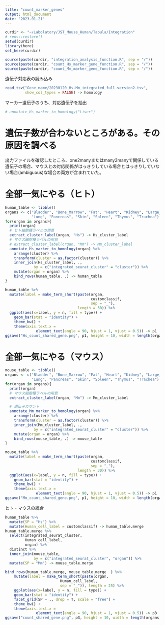 ```yaml
---
title: "count_marker_genes"
output: html_document
date: "2023-01-21"
---
```

```r
curdir <- "~/Labolatory/JST_Mouse_Human/Tabula/Integration"
# renv::restore()
setwd(curdir)
library(here)
set_here(curdir)

source(paste(curdir, "integration_analysis_function.R", sep = "/"))
source(paste(curdir, "count_Hs_marker_gene_function.R", sep = "/"))
source(paste(curdir, "count_Mm_marker_gene_function.R", sep = "/"))
```
遺伝子対応表の読み込み
```r
read_tsv("Gene_name/20230120_Hs-Mm_integrated_full.version2.tsv",
         show_col_types = FALSE) -> homology
```
マーカー遺伝子のうち、対応遺伝子を抽出
```r
# annotate_Hs_marker_to_homology("Liver")
```
# 遺伝子数が合わないところがある。その原因を調べる
出力ファイルを確認したところ、one2manyまたはmany2manyで関係している遺伝子の場合、マウスとの対応関係がはっきりしている場合とはっきりしていない場合(ambiguous)な場合の両方が含まれていた。


# 全部一気にやる（ヒト）
```r
human_table <- tibble()
organs <- c("Bladder", "Bone_Marrow", "Fat", "Heart", "Kidney", "Large_Intestine", "Liver",
            "Lung", "Pancreas", "Skin", "Spleen", "Thymus", "Trachea")
for(organ in organs){
  print(organ)
  # ヒト細胞種ラベルの用意
  extract_cluster_label(organ, "Hs") -> Hs_cluster_label
  # マウス細胞種ラベルの用意
  # extract_cluster_label(organ, "Mm") -> Mm_cluster_label
  annotate_Hs_marker_to_homology(organ) %>%
    arrange(cluster) %>%
    transform(cluster = as.factor(cluster)) %>%
    inner_join(Hs_cluster_label, .,
             by = c("integrated_seurat_cluster" = "cluster")) %>%
    mutate(organ = organ) %>%
    bind_rows(human_table, .) -> human_table
}

human_table %>%
  mutate(label = make_term_short(paste(organ,
                                       customclassif,
                                       sep = "_"),
                                 length = 30)) %>%
  ggplot(aes(x=label, y = n, fill = type)) +
    geom_bar(stat = "identity") +
    theme_bw() +
    theme(axis.text.x =
              element_text(angle = 90, hjust = 1, vjust = 0.5)) -> p1
ggsave("Hs_count_shared_gene.png", p1, height = 10, width = length(organs) * 2)
```

# 全部一気にやる（マウス）
```r
mouse_table <- tibble()
organs <- c("Bladder", "Bone_Marrow", "Fat", "Heart", "Kidney", "Large_Intestine", "Liver",
            "Lung", "Pancreas", "Skin", "Spleen", "Thymus", "Trachea")
for(organ in organs){
  print(organ)
  # マウス細胞種ラベルの用意
  extract_cluster_label(organ, "Mm") -> Mm_cluster_label

  # 遺伝子カウント
  annotate_Mm_marker_to_homology(organ) %>%
    arrange(cluster) %>%
    transform(cluster = as.factor(cluster)) %>%
    inner_join(Mm_cluster_label, .,
             by = c("integrated_seurat_cluster" = "cluster")) %>%
    mutate(organ = organ) %>%
    bind_rows(mouse_table, .) -> mouse_table
}

mouse_table %>%
  mutate(label = make_term_short(paste(organ,
                                       customclassif,
                                       sep = "_"),
                                 length = 30)) %>%
  ggplot(aes(x=label, y = n, fill = type)) +
    geom_bar(stat = "identity") +
    theme_bw() +
    theme(axis.text.x =
              element_text(angle = 90, hjust = 1, vjust = 0.5)) -> p1
ggsave("Mm_count_shared_gene.png", p1, height = 10, width = length(organs) * 2)
```
ヒト・マウスの統合
```r
human_table %>%
  mutate(SP = "Hs") %>%
  mutate(Human_cell_label = customclassif) -> human_table.merge
human_table.merge %>%
  select(integrated_seurat_cluster,
         Human_cell_label,
         organ) %>%
  distinct %>%
  inner_join(mouse_table,
             by = c("integrated_seurat_cluster", "organ")) %>%
  mutate(SP = "Mm") -> mouse_table.merge

bind_rows(human_table.merge, mouse_table.merge  ) %>%
    mutate(label = make_term_short(paste(organ,
                         Human_cell_label,
                         sep = "_")), length = 25) %>%
    ggplot(aes(x=label, y = n, fill = type)) +
    geom_bar(stat = "identity") +
    facet_grid(SP ~ ., drop = T, scale = "free") +
    theme_bw() +
    theme(axis.text.x =
              element_text(angle = 90, hjust = 1, vjust = 0.5)) -> p3
ggsave("count_shared_gene.png", p3, height = 10, width = length(organs) * 2)
```

